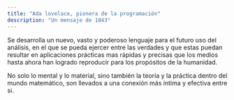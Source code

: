 ```yaml
---
title: "Ada lovelace, pionera de la programación"
description: "Un mensaje de 1843"
---
```


Se desarrolla un nuevo, vasto y poderoso lenguaje para el futuro uso del análisis, en el que se pueda ejercer entre las verdades y que estas puedan resultar en aplicaciones prácticas mas rápidas y precisas que los medios hasta ahora han logrado reproducir para los propósitos de la humanidad.

No solo lo mental y lo material, sino también la teoría y la práctica dentro del mundo matemático, son llevados a una conexión más íntima y efectiva entre si.




